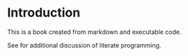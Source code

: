 # Introduction

This is a book created from markdown and executable code.

See  for additional discussion of literate programming.
